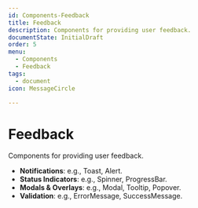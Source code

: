 ```yaml
---
id: Components-Feedback
title: Feedback
description: Components for providing user feedback.
documentState: InitialDraft
order: 5
menu:
  - Components
  - Feedback
tags:
  - document
icon: MessageCircle

---
```



# Feedback

Components for providing user feedback.

- **Notifications**: e.g., Toast, Alert.
- **Status Indicators**: e.g., Spinner, ProgressBar.
- **Modals & Overlays**: e.g., Modal, Tooltip, Popover.
- **Validation**: e.g., ErrorMessage, SuccessMessage.
